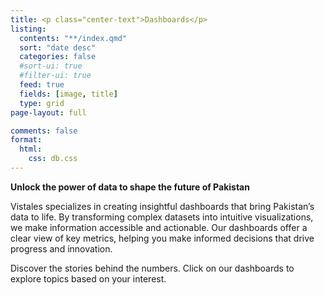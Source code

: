 ```yaml
---
title: <p class="center-text">Dashboards</p>
listing:
  contents: "**/index.qmd"
  sort: "date desc"
  categories: false
  #sort-ui: true
  #filter-ui: true
  feed: true
  fields: [image, title]
  type: grid
page-layout: full

comments: false
format:
  html:
    css: db.css
---
```


**Unlock the power of data to shape the future of Pakistan **



<div class="box">Vistales specializes in creating insightful dashboards that bring Pakistan's data to life. By transforming complex datasets into intuitive visualizations, we make information accessible and actionable. Our dashboards offer a clear view of key metrics, helping you make informed decisions that drive progress and innovation.

Discover the stories behind the numbers. Click on our dashboards to explore topics based on your interest.</div>


